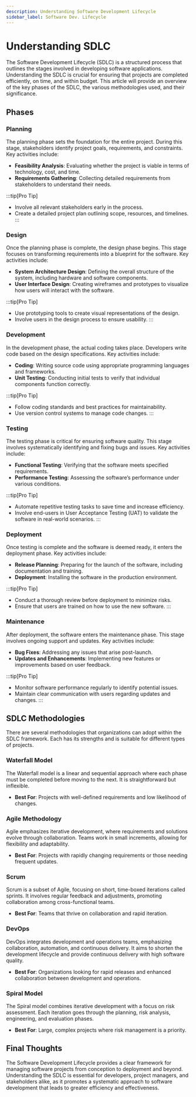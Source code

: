 ```yaml
---
description: Understanding Software Development Lifecycle
sidebar_label: Software Dev. Lifecycle
---
```


# Understanding SDLC

The Software Development Lifecycle (SDLC) is a structured process that outlines the stages involved in developing software applications. Understanding the SDLC is crucial for ensuring that projects are completed efficiently, on time, and within budget. This article will provide an overview of the key phases of the SDLC, the various methodologies used, and their significance.

## Phases

### Planning

The planning phase sets the foundation for the entire project. During this stage, stakeholders identify project goals, requirements, and constraints. Key activities include:


- **Feasibility Analysis**: Evaluating whether the project is viable in terms of technology, cost, and time.
- **Requirements Gathering**: Collecting detailed requirements from stakeholders to understand their needs.

:::tip[Pro Tip]
- Involve all relevant stakeholders early in the process.
- Create a detailed project plan outlining scope, resources, and timelines.
:::


### Design

Once the planning phase is complete, the design phase begins. This stage focuses on transforming requirements into a blueprint for the software. Key activities include:

- **System Architecture Design**: Defining the overall structure of the system, including hardware and software components.
- **User Interface Design**: Creating wireframes and prototypes to visualize how users will interact with the software.

:::tip[Pro Tip]
- Use prototyping tools to create visual representations of the design.
- Involve users in the design process to ensure usability.
:::


### Development

In the development phase, the actual coding takes place. Developers write code based on the design specifications. Key activities include:

- **Coding**: Writing source code using appropriate programming languages and frameworks.
- **Unit Testing**: Conducting initial tests to verify that individual components function correctly.

:::tip[Pro Tip]
- Follow coding standards and best practices for maintainability.
- Use version control systems to manage code changes.
:::



### Testing

The testing phase is critical for ensuring software quality. This stage involves systematically identifying and fixing bugs and issues. Key activities include:

- **Functional Testing**: Verifying that the software meets specified requirements.
- **Performance Testing**: Assessing the software’s performance under various conditions.

:::tip[Pro Tip]
- Automate repetitive testing tasks to save time and increase efficiency.
- Involve end-users in User Acceptance Testing (UAT) to validate the software in real-world scenarios.
:::


### Deployment

Once testing is complete and the software is deemed ready, it enters the deployment phase. Key activities include:

- **Release Planning**: Preparing for the launch of the software, including documentation and training.
- **Deployment**: Installing the software in the production environment.

:::tip[Pro Tip]
- Conduct a thorough review before deployment to minimize risks.
- Ensure that users are trained on how to use the new software.
:::


### Maintenance

After deployment, the software enters the maintenance phase. This stage involves ongoing support and updates. Key activities include:

- **Bug Fixes**: Addressing any issues that arise post-launch.
- **Updates and Enhancements**: Implementing new features or improvements based on user feedback.

:::tip[Pro Tip]
- Monitor software performance regularly to identify potential issues.
- Maintain clear communication with users regarding updates and changes.
:::

## SDLC Methodologies

There are several methodologies that organizations can adopt within the SDLC framework. Each has its strengths and is suitable for different types of projects.

### Waterfall Model

The Waterfall model is a linear and sequential approach where each phase must be completed before moving to the next. It is straightforward but inflexible.

- **Best For**: Projects with well-defined requirements and low likelihood of changes.

### Agile Methodology

Agile emphasizes iterative development, where requirements and solutions evolve through collaboration. Teams work in small increments, allowing for flexibility and adaptability.

- **Best For**: Projects with rapidly changing requirements or those needing frequent updates.

### Scrum

Scrum is a subset of Agile, focusing on short, time-boxed iterations called sprints. It involves regular feedback and adjustments, promoting collaboration among cross-functional teams.

- **Best For**: Teams that thrive on collaboration and rapid iteration.

### DevOps

DevOps integrates development and operations teams, emphasizing collaboration, automation, and continuous delivery. It aims to shorten the development lifecycle and provide continuous delivery with high software quality.

- **Best For**: Organizations looking for rapid releases and enhanced collaboration between development and operations.

### Spiral Model

The Spiral model combines iterative development with a focus on risk assessment. Each iteration goes through the planning, risk analysis, engineering, and evaluation phases.

- **Best For**: Large, complex projects where risk management is a priority.

## Final Thoughts

The Software Development Lifecycle provides a clear framework for managing software projects from conception to deployment and beyond. Understanding the SDLC is essential for developers, project managers, and stakeholders alike, as it promotes a systematic approach to software development that leads to greater efficiency and effectiveness.
